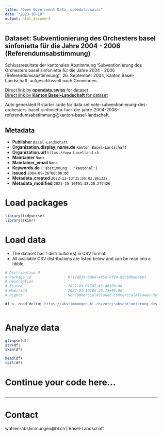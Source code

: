 ```yaml
---
title: "Open Government Data, opendata.swiss"
date: "2023-10-10"
output: html_document
---
```


## Dataset: Subventionierung des Orchesters basel sinfonietta für die Jahre 2004 - 2006 (Referendumsabstimmung)

Schlussresultate der kantonalen Abstimmung 'Subventionierung des Orchesters basel sinfonietta für die Jahre 2004 - 2006 (Referendumsabstimmung)', 26. September 2004, Kanton Basel-Landschaft, aufgeschlüsselt nach Gemeinden.

[Direct link by **opendata.swiss** for dataset](https://opendata.swiss/de/dataset/subventionierung-des-orchesters-basel-sinfonietta-fur-die-jahre-2004-2006-referendumsabstimmung)<br>
[Direct link by **Kanton Basel-Landschaft** for dataset](https://abstimmungen.bl.ch/vote/subventionierung-des-orchesters-basel-sinfonietta-fuer-die-jahre-2004-2006-referendumsabstimmung/data)

Auto generated R starter code for data set vote-subventionierung-des-orchesters-basel-sinfonietta-fuer-die-jahre-2004-2006-referendumsabstimmung@kanton-basel-landschaft.

## Metadata

- **Publisher** `Basel-Landschaft`
- **Organization.display_name.de** `Kanton Basel-Landschaft`
- **Organization.url** `https://www.baselland.ch`
- **Maintainer** `None`
- **Maintainer_email** `None`
- **Keywords.de** `['abstimmung', 'kantonal']`
- **Issued** `2004-09-26T00:00:00`
- **Metadata_created** `2022-12-13T15:06:02.861327`
- **Metadata_modified** `2023-10-10T01:38:20.277426`


# Load packages

```r

library(tidyverse)
library(skimr)

```

# Load data

-   The dataset has 1 distribution(s) in CSV format.
-   All available CSV distributions are listed below and can be read into a tibble.

```r

# Distribution 0
# Package_id               : b717a030-8d60-4f5d-8f99-96cbdbe8ea67
# Description              : 
# Issued                   : 2021-09-01T07:43:46+00:00
# Modified                 : 2022-01-19T06:36:15+00:00
# Rights                   : NonCommercialAllowed-CommercialAllowed-ReferenceRequired

df <- read_delim('https://abstimmungen.bl.ch/vote/subventionierung-des-orchesters-basel-sinfonietta-fuer-die-jahre-2004-2006-referendumsabstimmung/data-csv')



```

# Analyze data

```r

glimpse(df)
str(df)
skim(df)

head(df)
tail(df)

```

# Continue your code here...

```r

```

------------------------------------------------------------------------

# Contact

wahlen-abstimmungen@bl.ch | Basel-Landschaft
